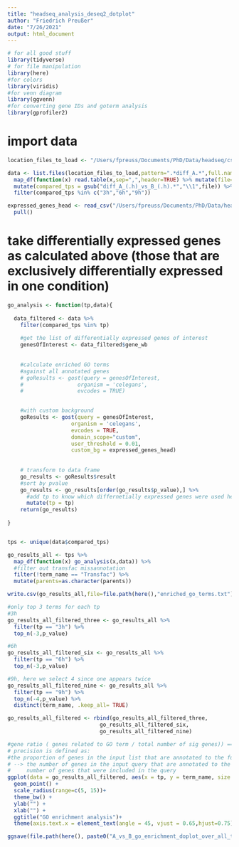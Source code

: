 ```yaml
---
title: "headseq_analysis_deseq2_dotplot"
author: "Friedrich Preußer"
date: "7/26/2021"
output: html_document
---
```


```r
# for all good stuff
library(tidyverse)
# for file manipulation
library(here)
#for colors
library(viridis)
#for venn diagram
library(ggvenn)
#for converting gene IDs and goterm analysis
library(gprofiler2)


```



# import data
```r


location_files_to_load <- "/Users/fpreuss/Documents/PhD/Data/headseq/csvs/"

data <- list.files(location_files_to_load,pattern=".*diff_A.*",full.names = TRUE) %>%
  map_df(function(x) read.table(x,sep=",",header=TRUE) %>% mutate(file=basename(x))) %>%
  mutate(compared_tps = gsub("diff_A_(.h)_vs_B_(.h).*","\\1",file)) %>%
  filter(compared_tps %in% c("3h","6h","9h"))

expressed_genes_head <- read_csv("/Users/fpreuss/Documents/PhD/Data/headseq/expressed_genes_head_all_exps.txt") %>%
  pull()

```


# take differentially expressed genes as calculated above (those that are exclusively differentially expressed in one condition)
```r



go_analysis <- function(tp,data){
  
  data_filtered <- data %>%
    filter(compared_tps %in% tp)
  
    #get the list of differentially expressed genes of interest
    genesOfInterest <- data_filtered$gene_wb
  
  
    #calculate enriched GO terms
    #against all annotated genes
    # goResults <- gost(query = genesOfInterest,
    #                 organism = 'celegans',
    #                 evcodes = TRUE)

    
    #with custom background
    goResults <- gost(query = genesOfInterest,
                    organism = 'celegans',
                    evcodes = TRUE,
                    domain_scope="custom",
                    user_threshold = 0.01,
                    custom_bg = expressed_genes_head)
    
    
    # transform to data frame
    go_results <- goResults$result
    #sort by pvalue
    go_results <- go_results[order(go_results$p_value),] %>%
      #add tp to know which differnetially expressed genes were used here
      mutate(tp = tp)
    return(go_results)
    
}


tps <- unique(data$compared_tps)

go_results_all <- tps %>%
  map_df(function(x) go_analysis(x,data)) %>%
  #filter out transfac missannotation
  filter(!term_name == "Transfac") %>%
  mutate(parents=as.character(parents))

write.csv(go_results_all,file=file.path(here(),"enriched_go_terms.txt"),row.names = FALSE)

#only top 3 terms for each tp
#3h
go_results_all_filtered_three <- go_results_all %>%
  filter(tp == "3h") %>%
  top_n(-3,p_value)

#6h
go_results_all_filtered_six <- go_results_all %>%
  filter(tp == "6h") %>%
  top_n(-3,p_value)

#9h, here we select 4 since one appears twice
go_results_all_filtered_nine <- go_results_all %>%
  filter(tp == "9h") %>%
  top_n(-4,p_value) %>%
  distinct(term_name, .keep_all= TRUE)

go_results_all_filtered <- rbind(go_results_all_filtered_three,
                             go_results_all_filtered_six,
                             go_results_all_filtered_nine)

#gene ratio ( genes related to GO term / total number of sig genes)) == precision
# precision is defined as:
#the proportion of genes in the input list that are annotated to the function
# --> the number of genes in the input query that are annotated to the corresponding term /
#     number of genes that were included in the query
ggplot(data = go_results_all_filtered, aes(x = tp, y = term_name, size = precision)) + 
  geom_point() +
  scale_radius(range=c(5, 15))+
  theme_bw() + 
  ylab("") + 
  xlab("") + 
  ggtitle("GO enrichment analysis")+
  theme(axis.text.x = element_text(angle = 45, vjust = 0.65,hjust=0.75))

ggsave(file.path(here(), paste0("A_vs_B_go_enrichment_doplot_over_all_tps",".png")),width=8,height=10)


```


